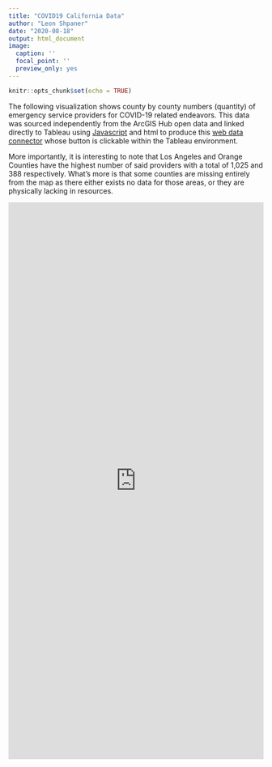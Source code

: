 ```yaml
---
title: "COVID19 California Data"
author: "Leon Shpaner"
date: "2020-08-18"
output: html_document
image:
  caption: ''
  focal_point: ''
  preview_only: yes
---
```


```r
knitr::opts_chunk$set(echo = TRUE)
```

The following visualization shows county by county numbers (quantity) of emergency service providers for COVID-19 related endeavors. This data was sourced independently from the ArcGIS Hub open data and linked directly to Tableau using [Javascript](https://lshpaner.rbind.io/datasets/covid_19_data/EmergencyServiceProvidersinCA/COVID19EmergProvCA.js) and html to produce this [web data connector](https://lshpaner.rbind.io/datasets/covid_19_data/EmergencyServiceProvidersinCA/COVID19EmergProvCA.html) whose button is clickable within the Tableau environment. 

More importantly, it is interesting to note that Los Angeles and Orange Counties have the highest number of said providers with a total of 1,025 and 388 respectively. What's more is that some counties are missing entirely from the map as there either exists no data for those areas, or they are physically lacking in resources.

<iframe seamless frameborder="0" src="https://public.tableau.com/views/ofCOVID-19EmergencyServiceProvidersbyCounty/Dashboard?:display_count=yes&:showVizHome=no" width = '100%' height = '1100'></iframe> 